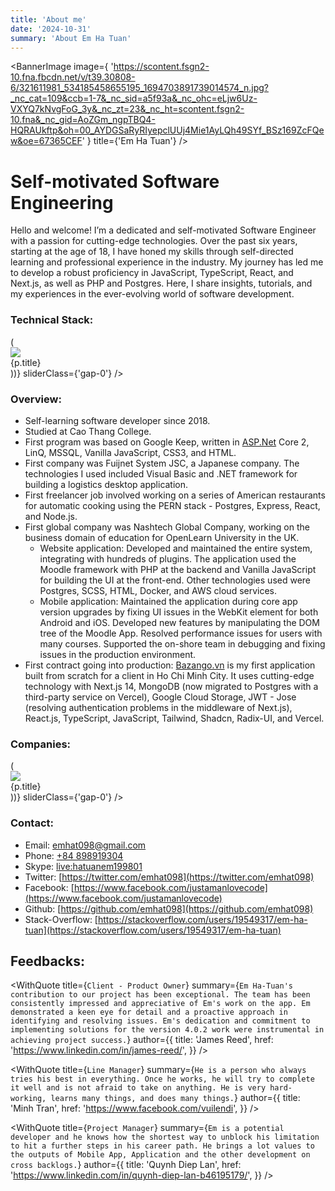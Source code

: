 ```yaml
---
title: 'About me'
date: '2024-10-31'
summary: 'About Em Ha Tuan'
---
```


<BannerImage
  image={
    'https://scontent.fsgn2-10.fna.fbcdn.net/v/t39.30808-6/321611981_534185458655195_1694703891739014574_n.jpg?_nc_cat=109&ccb=1-7&_nc_sid=a5f93a&_nc_ohc=eLjw6Uz-VXYQ7kNvgFoG_3y&_nc_zt=23&_nc_ht=scontent.fsgn2-10.fna&_nc_gid=AoZGm_ngpTBQ4-HQRAUkftp&oh=00_AYDGSaRyRIyepclUUj4Mie1AyLQh49SYf_BSz169ZcFQew&oe=67365CEF'
  }
  title={'Em Ha Tuan'}
/>

# Self-motivated Software Engineering

Hello and welcome! I’m a dedicated and self-motivated Software Engineer
with a passion for cutting-edge technologies. Over the past six years,
starting at the age of 18, I have honed my skills through self-directed
learning and professional experience in the industry. My journey has led me to
develop a robust proficiency in JavaScript, TypeScript, React, and Next.js, as
well as PHP and Postgres. Here, I share insights, tutorials, and my
experiences in the ever-evolving world of software development.

### Technical Stack:

<div className={'flex flex-col py-2 md:py-6'}>
  <Carousel
    items={[
      {
        title: 'Node.js',
        image: '/nodejs.svg',
      },
      {
        title: 'JavaScript',
        image: '/javascript.png',
      },
      {
        title: 'TypeScript',
        image: '/ts.png',
      },
      {
        title: 'React',
        image: '/react.png',
      },
      {
        title: 'Next.js',
        image: '/nextjs-icon-dark-background.png',
      },
      {
        title: 'Postgres',
        image: '/postgre.png',
      },
    ].map((p) => (
      <div
        key={p.title}
        className={'p-4 flex flex-col gap-2 items-center'}
      >
        <div className={'w-40 h-40'}>
          <Image
            src={p.image}
            className={'p-1 object-contain rounded'}
          />
        </div>
        {p.title}
      </div>
    ))}
    sliderClass={'gap-0'}
  />
</div>

### Overview:

- Self-learning software developer since 2018.
- Studied at Cao Thang College.
- First program was based on Google Keep, written in [ASP.Net](http://asp.net/) Core 2, LinQ, MSSQL, Vanilla JavaScript, CSS3, and HTML.
- First company was Fuijnet System JSC, a Japanese company. The technologies I used included Visual Basic and .NET framework for building a logistics desktop application.
- First freelancer job involved working on a series of American restaurants for automatic cooking using the PERN stack - Postgres, Express, React, and Node.js.
- First global company was Nashtech Global Company, working on the business domain of education for OpenLearn University in the UK.
  - Website application: Developed and maintained the entire system, integrating with hundreds of plugins. The application used the Moodle framework with PHP at the backend and Vanilla JavaScript for building the UI at the front-end. Other technologies used were Postgres, SCSS, HTML, Docker, and AWS cloud services.
  - Mobile application: Maintained the application during core app version upgrades by fixing UI issues in the WebKit element for both Android and iOS. Developed new features by manipulating the DOM tree of the Moodle App. Resolved performance issues for users with many courses. Supported the on-shore team in debugging and fixing issues in the production environment.
- First contract going into production: [Bazango.vn](http://bazango.vn/) is my first application built from scratch for a client in Ho Chi Minh City. It uses cutting-edge technology with Next.js 14, MongoDB (now migrated to Postgres with a third-party service on Vercel), Google Cloud Storage, JWT - Jose (resolving authentication problems in the middleware of Next.js), React.js, TypeScript, JavaScript, Tailwind, Shadcn, Radix-UI, and Vercel.

### Companies:

<div className={'flex flex-col py-2 md:py-6'}>
  <Carousel
    items={[
      {
        title: 'Caganu',
        image: '/caganu.png',
      },
      {
        title: 'Fujinet',
        image: '/fujinet.jpg',
      },
      {
        title: 'Nashtech',
        image: '/nash.png',
      },
    ].map((p) => (
      <div
        key={p.title}
        className={'p-4 flex flex-col gap-2 items-center'}
      >
        <div className={'w-40 h-40'}>
          <Image
            src={p.image}
            className={'p-1 object-contain rounded'}
          />
        </div>
        {p.title}
      </div>
    ))}
    sliderClass={'gap-0'}
  />
</div>

### Contact:

- Email: [emhat098@gmail.com](mailto:emhat098@gmail.com)
- Phone: [+84 898919304](tel:84898919304)
- Skype: [live:hatuanem199801](live:hatuanem199801)
- Twitter: [https://twitter.com/emhat098](https://twitter.com/emhat098)
- Facebook: [https://www.facebook.com/justamanlovecode](https://www.facebook.com/justamanlovecode)
- Github: [https://github.com/emhat098](https://github.com/emhat098)
- Stack-Overflow: [https://stackoverflow.com/users/19549317/em-ha-tuan](https://stackoverflow.com/users/19549317/em-ha-tuan)

## Feedbacks:

<WithQuote
  title={`Client - Product Owner`}
  summary={`Em Ha-Tuan's contribution to our project has been exceptional. The team
  has been consistently impressed and appreciative of Em's work on the app. Em
  demonstrated a keen eye for detail and a proactive approach in identifying and
  resolving issues. Em's dedication and commitment to implementing solutions for
  the version 4.0.2 work were instrumental in achieving project success.`}
  author={{
    title: 'James Reed',
    href: 'https://www.linkedin.com/in/james-reed/',
  }}
/>

<WithQuote
  title={`Line Manager`}
  summary={`He is a person who always tries his best in everything. Once he works, he
  will try to complete it well and is not afraid to take on anything. He is very
  hard-working, learns many things, and does many things.`}
  author={{
    title: 'Minh Tran',
    href: 'https://www.facebook.com/vuilendi',
  }}
/>

<WithQuote
  title={`Project Manager`}
  summary={`Em is a potential developer and he knows how the shortest way to unblock
  his limitation to hit a further steps in his career path. He brings a lot
  values to the outputs of Mobile App, Application and the other development on
  cross backlogs.`}
  author={{
    title: 'Quynh Diep Lan',
    href: 'https://www.linkedin.com/in/quynh-diep-lan-b46195179/',
  }}
/>
